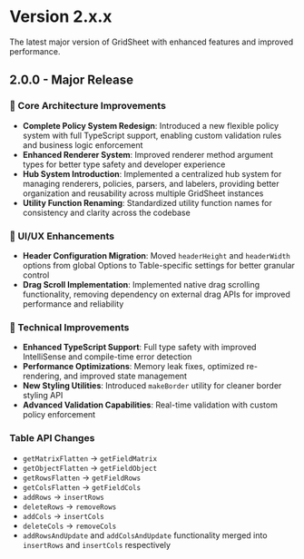 # Version 2.x.x

The latest major version of GridSheet with enhanced features and improved performance.


## 2.0.0 - Major Release

### 🎯 Core Architecture Improvements
- **Complete Policy System Redesign**: Introduced a new flexible policy system with full TypeScript support, enabling custom validation rules and business logic enforcement
- **Enhanced Renderer System**: Improved renderer method argument types for better type safety and developer experience
- **Hub System Introduction**: Implemented a centralized hub system for managing renderers, policies, parsers, and labelers, providing better organization and reusability across multiple GridSheet instances
- **Utility Function Renaming**: Standardized utility function names for consistency and clarity across the codebase

### 🎨 UI/UX Enhancements
- **Header Configuration Migration**: Moved `headerHeight` and `headerWidth` options from global Options to Table-specific settings for better granular control
- **Drag Scroll Implementation**: Implemented native drag scrolling functionality, removing dependency on external drag APIs for improved performance and reliability

### 🔧 Technical Improvements
- **Enhanced TypeScript Support**: Full type safety with improved IntelliSense and compile-time error detection
- **Performance Optimizations**: Memory leak fixes, optimized re-rendering, and improved state management
- **New Styling Utilities**: Introduced `makeBorder` utility for cleaner border styling API
- **Advanced Validation Capabilities**: Real-time validation with custom policy enforcement

### Table API Changes

- `getMatrixFlatten` → `getFieldMatrix`
- `getObjectFlatten` → `getFieldObject`
- `getRowsFlatten` → `getFieldRows`
- `getColsFlatten` → `getFieldCols`
- `addRows` → `insertRows`
- `deleteRows` → `removeRows`
- `addCols` → `insertCols`
- `deleteCols` → `removeCols`
- `addRowsAndUpdate` and `addColsAndUpdate` functionality merged into `insertRows` and `insertCols` respectively

